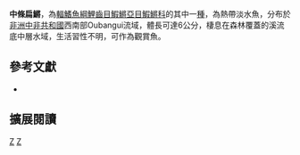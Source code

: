 {{Speciesbox 
| taxon = Epiplatys mesogramma
| status = LC
| status_system = IUCN3.1
| authority = [[Huber|Huber]], 1980
| synonyms = 
}}
'''中條扁鱂'''，為[[輻鰭魚綱|輻鰭魚綱]][[鯉齒目|鯉齒目]][[鰕鱂亞目|鰕鱂亞目]][[鰕鱂科|鰕鱂科]]的其中一[[種|種]]，為熱帶淡水魚，分布於[[非洲|非洲]][[中非共和國|中非共和國]]西南部Oubangui流域，體長可達6公分，棲息在森林覆蓋的溪流底中層水域，生活習性不明，可作為觀賞魚。
== 參考文獻 ==
*{{FishBase_species|genus=Epiplatys|species=mesogramma|year=2014|month=7}}

== 擴展閱讀 ==
{{refbegin}}
{{wikispecies-inline|Epiplatys mesogramma|中條扁鱂}}
{{refend}}
{{Taxonbar|from=Q5767003}}

[[Category:觀賞魚|Z]]
[[Category:扁鱂屬|Z]]